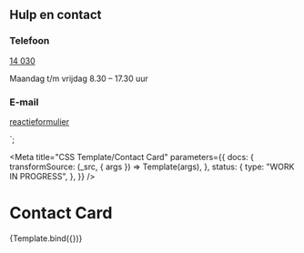 <!--
@license EUPL-1.2
Copyright (c) 2021 Robbert Broersma
-->


  <h2 class="utrecht-contact-card__heading utrecht-heading-2">Hulp en contact</h2>
  <div class="utrecht-contact-card__section utrecht-contact-card__section--telephone">
    <h3 class="utrecht-heading-3">Telefoon</h3>
    <p class="utrecht-contact-card__telephone utrecht-paragraph">
      <a
        href="tel:14-030"
        class="utrecht-link utrecht-link--telephone"
        title="Telefoonnummer van gemeente Utrecht"
      >
        14 030
      </a>
    </p>
    <p class="utrecht-paragraph">Maandag t/m vrijdag 8.30 – 17.30 uur</p>
  </div>
  <div class="utrecht-contact-card__section utrecht-contact-card__section--card">
    <h3 class="utrecht-heading-3">E-mail</h3>
    <p class="utrecht-paragraph">
      <a
        class="utrecht-link"
        href="https://www.utrecht.nl/reactieformulier"
        title="Algemeen reactieformulier van de gemeente Utrecht"
      >
        reactieformulier
      </a>
    </p>
  </div>
</div>`;

<Meta
  title="CSS Template/Contact Card"
  parameters={{
    docs: {
      transformSource: (_src, { args }) => Template(args),
    },
    status: {
      type: "WORK IN PROGRESS",
    },
  }}
/>

# Contact Card

<Canvas>
  <Story name="Contact Card">{Template.bind({})}</Story>
</Canvas>
